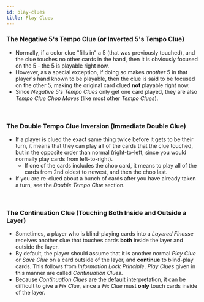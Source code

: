 ```yaml
---
id: play-clues
title: Play Clues
---
```


### The Negative 5's Tempo Clue (or Inverted 5's Tempo Clue)

- Normally, if a color clue "fills in" a 5 (that was previously touched), and the clue touches no other cards in the hand, then it is obviously focused on the 5 - the 5 is playable right now.
- However, as a special exception, if doing so makes _another_ 5 in that player's hand known to be playable, then the clue is said to be focused on the other 5, making the original card clued **not** playable right now.
- Since _Negative 5's Tempo Clues_ only get one card played, they are also _Tempo Clue Chop Moves_ (like most other _Tempo Clues_).

<br />

### The Double Tempo Clue Inversion (Immediate Double Clue)

- If a player is clued the exact same thing twice before it gets to be their turn, it means that they can play **all** of the cards that the clue touched, but in the opposite order than normal (right-to-left, since you would normally play cards from left-to-right).
  - If one of the cards includes the chop card, it means to play all of the cards from 2nd oldest to newest, and then the chop last.
- If you are re-clued about a bunch of cards after you have already taken a turn, see the _Double Tempo Clue_ section.

<br />

### The Continuation Clue (Touching Both Inside and Outside a Layer)

- Sometimes, a player who is blind-playing cards into a _Layered Finesse_ receives another clue that touches cards **both** inside the layer and outside the layer.
- By default, the player should assume that it is another normal _Play Clue_ or _Save Clue_ on a card outside of the layer, and **continue** to blind-play cards. This follows from _Information Lock Principle_. _Play Clues_ given in this manner are called _Continuation Clues_.
- Because _Continuation Clues_ are the default interpretation, it can be difficult to give a _Fix Clue_, since a _Fix Clue_ must **only** touch cards inside of the layer.

<br />
